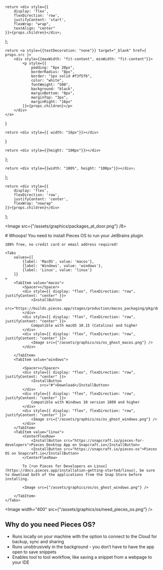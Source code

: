 

    return <div style={{
        display: 'flex',
        flexDirection: 'row',
        justifyContent: 'start',
        flexWrap: "wrap",
        textAlign: "center"
    }}>{props.children}</div>;
};

    return <a style={{textDecoration: "none"}} target="_blank" href={ props.src }>
        <div style={{maxWidth: "fit-content", minWidth: "fit-content"}}>
            <p style={{
                padding: "8px 20px",
                borderRadius: "8px",
                border: "1px solid #f3f5f6",
                color: "white",
                fontWeight: "500",
                background: "black",
                marginBottom: "8px",
                marginTop: "3px",
                marginRight: "16px"
            }}>{props.children}</p>
        </div>
    </a>
}

    return <div style={{ width: "16px"}}></div>
}

    return <div style={{height: "100px"}}></div>
};

    return <div style={{width: "100%", height: "100px"}}></div>;
};

    return <div style={{
        display: 'flex',
        flexDirection: 'row',
        justifyContent: 'center',
        flexWrap: "nowrap"
    }}>{props.children}</div>
};

<HeaderSpacer></HeaderSpacer>

<Image src={"/assets/graphics/packages_at_door.png"} /ß>

<GridFlexRowCenter>
    # Whoops!  You need to install Pieces OS to run your JetBrains plugin

    100% free, no credit card or email address required!

    <Tabs
        values={[
            {label: 'MacOS', value: 'macos'},
            {label: 'Windows', value: 'windows'},
            {label: 'Linux', value: 'linux'}
        ]}
    >
        <TabItem value="macos">
            <Spacer></Spacer>
            <div style={{ display: "flex", flexDirection: "row", justifyContent: "center" }}>
                <InstallButton
                    src="https://builds.pieces.app/stages/production/macos_packaging/pkg/download">Download</InstallButton>
            </div>
            <div style={{ display: "flex", flexDirection: "row", justifyContent: "center" }}>
                Compatible with macOS 10.15 (Catalina) and higher
            </div>
            <div style={{ display: "flex", flexDirection: "row", justifyContent: "center" }}>
                <Image src={"/assets/graphics/os/os_ghost_macos.png"} />
            </div>

        </TabItem>
        <TabItem value="windows">

            <Spacer></Spacer>
            <div style={{ display: "flex", flexDirection: "row", justifyContent: "center" }}>
                <InstallButton
                    src="#">Download</InstallButton>
            </div>
            <div style={{ display: "flex", flexDirection: "row", justifyContent: "center" }}>
                Compatible with Windows 10 version 1809 and higher
            </div>
            <div style={{ display: "flex", flexDirection: "row", justifyContent: "center" }}>
                <Image src={"/assets/graphics/os/os_ghost_windows.png"} />
            </div>
        </TabItem>
        <TabItem value="linux">
            <CenterFlexRow>
                <InstallButton src="https://snapcraft.io/pieces-for-developers">Pieces Desktop App on Snapcraft.io</InstallButton>
                <InstallButton src="https://snapcraft.io/pieces-os">Pieces OS on Snapcraft.io</InstallButton>
            </CenterFlexRow>

            To [run Pieces for Developers on Linux](https://docs.pieces.app/installation-getting-started/linux), be sure to download both of the applications from the Snap Store before installing.

            <Image src={"/assets/graphics/os/os_ghost_windows.png"} />

        </TabItem>
    </Tabs>
</GridFlexRowCenter>

<BodySpacer></BodySpacer>
<BodySpacer></BodySpacer>

<Image width="400" src={"/assets/graphics/os/need_pieces_os.png"} />

## Why do you need Pieces OS?
- Runs locally on your machine with the option to connect to the Cloud for backup, sync and sharing
- Runs unobtrusively in the background - you don’t have to have the app open to save snippets
- Enables tool to tool workflow, like saving a snippet from a webpage to your  IDE